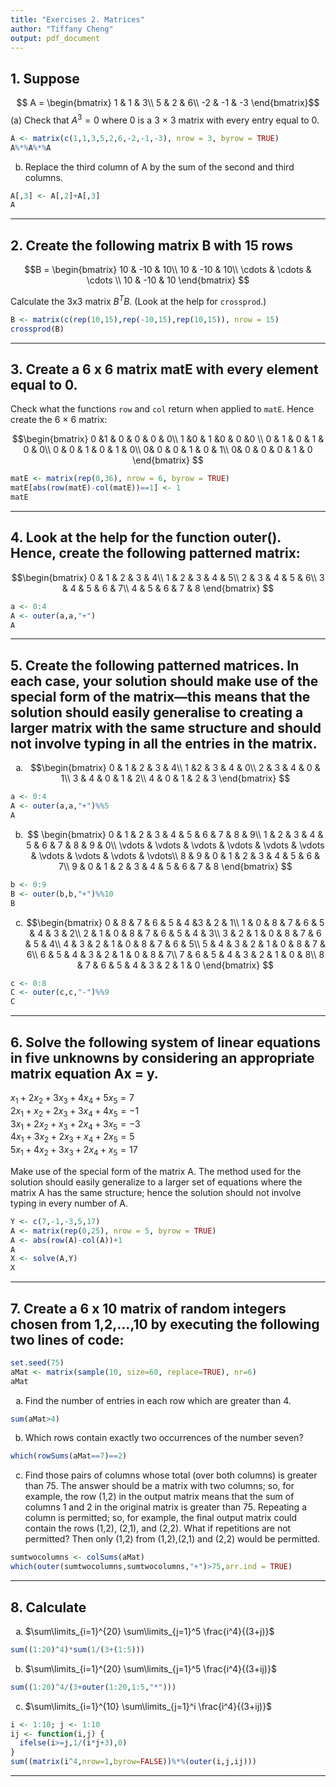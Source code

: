 ```yaml
---
title: "Exercises 2. Matrices"
author: "Tiffany Cheng"
output: pdf_document
---
```


## 1. Suppose

$$ A = \begin{bmatrix}
1 & 1 & 3\\ 
5 & 2 & 6\\ 
-2 & -1 & -3
\end{bmatrix}$$
(a) Check that $A^3 = 0$ where 0 is a 3 $\times$ 3 matrix with every entry equal to 0.
```r
A <- matrix(c(1,1,3,5,2,6,-2,-1,-3), nrow = 3, byrow = TRUE)
A%*%A%*%A
```

(b) Replace the third column of A by the sum of the second and third columns.
```r
A[,3] <- A[,2]+A[,3]
A
```

******

## 2. Create the following matrix B with 15 rows

$$B = \begin{bmatrix}
10 & -10 & 10\\
10 &  -10 & 10\\
 \cdots & \cdots  & \cdots \\
10 & -10 & 10
\end{bmatrix} $$

Calculate the 3x3 matrix $B^TB$. (Look at the help for `crossprod`.)
```r
B <- matrix(c(rep(10,15),rep(-10,15),rep(10,15)), nrow = 15)
crossprod(B)
```

******

## 3. Create a 6 x 6 matrix matE with every element equal to 0. 
Check what the functions `row` and `col` return when applied to `matE`. Hence create the 6 $\times$ 6 matrix:

$$\begin{bmatrix}
0 &1  & 0 & 0 & 0 & 0\\
1 &0 & 1 &0  & 0 &0 \\
0 & 1 & 0 & 1 & 0 & 0\\
0 & 0 & 1 & 0 & 1 & 0\\
0& 0 & 0 & 1 & 0 & 1\\
0& 0 & 0 & 0 & 1 & 0
\end{bmatrix} $$  

```r
matE <- matrix(rep(0,36), nrow = 6, byrow = TRUE)
matE[abs(row(matE)-col(matE))==1] <- 1
matE
```

******

## 4. Look at the help for the function outer(). Hence, create the following patterned matrix:

$$\begin{bmatrix}
0 & 1 & 2 & 3 & 4\\
1 & 2 & 3 & 4 & 5\\
2 & 3 & 4 & 5 & 6\\
3 & 4 & 5 & 6 & 7\\
4 & 5 & 6 & 7 & 8
\end{bmatrix} $$

```r
a <- 0:4
A <- outer(a,a,"+")
A
```

******

## 5. Create the following patterned matrices. In each case, your solution should make use of the special form of the matrix—this means that the solution should easily generalise to creating a larger matrix with the same structure and should not involve typing in all the entries in the matrix.

(a)
$$\begin{bmatrix}
0 & 1 & 2 & 3 & 4\\
1 &2 & 3 & 4 & 0\\
2 & 3 & 4 & 0 & 1\\
3 & 4 & 0 & 1 & 2\\
4 & 0 & 1 & 2 & 3
\end{bmatrix}  $$
```r
a <- 0:4
A <- outer(a,a,"+")%%5
A
```

(b)
$$ \begin{bmatrix}
0 & 1 & 2 & 3 & 4 & 5 & 6 & 7 & 8 & 9\\
1 & 2 & 3 & 4 & 5 & 6 & 7 & 8 & 9 & 0\\
\vdots  & \vdots & \vdots & \vdots & \vdots & \vdots & \vdots & \vdots & \vdots & \vdots\\
8 & 9 & 0 & 1 & 2 & 3 & 4 & 5 & 6 & 7\\
9 & 0 & 1 & 2 & 3 & 4 & 5 & 6 & 7 & 8
\end{bmatrix} $$
```r
b <- 0:9
B <- outer(b,b,"+")%%10
B
```

(c)
$$\begin{bmatrix}
0 & 8 & 7 & 6 & 5 & 4 &3  & 2 & 1\\
1 & 0 & 8 & 7 & 6 & 5 & 4 & 3 & 2\\
2 & 1 & 0 & 8 & 7 & 6 & 5 & 4 & 3\\
3 & 2 & 1 & 0 & 8 & 7 & 6 & 5 & 4\\
4 & 3 & 2 & 1 & 0 & 8 & 7 & 6 & 5\\
5 & 4 & 3 & 2 & 1 & 0 & 8 & 7 & 6\\
6 & 5 & 4 & 3 & 2 & 1 & 0 & 8 & 7\\
7 & 6 & 5 & 4 & 3 & 2 & 1 & 0 & 8\\
8 & 7 & 6 & 5 & 4 & 3 & 2 & 1 & 0
\end{bmatrix} $$
```r
c <- 0:8
C <- outer(c,c,"-")%%9
C
```

******

## 6. Solve the following system of linear equations in five unknowns by considering an appropriate matrix equation Ax = y.

$x_1 + 2x_2 + 3x_3 + 4x_4 + 5x_5 =  7$  
$2x_1 +  x_2 + 2x_3 + 3x_4 + 4x_5 = -1$  
$3x_1 + 2x_2 +  x_3 + 2x_4 + 3x_5 = -3$  
$4x_1 + 3x_2 + 2x_3 +  x_4 + 2x_5 =  5$  
$5x_1 + 4x_2 + 3x_3 + 2x_4 +  x_5 = 17$  

Make use of the special form of the matrix A. The method used for the solution should easily generalize to a larger set of equations where the matrix A has the same structure; hence the solution should not involve typing in every number of A.
```r
Y <- c(7,-1,-3,5,17)
A <- matrix(rep(0,25), nrow = 5, byrow = TRUE)
A <- abs(row(A)-col(A))+1
A
X <- solve(A,Y)
X
```

******

## 7. Create a 6 x 10 matrix of random integers chosen from 1,2,...,10 by executing the following two lines of code:
```r
set.seed(75)  
aMat <- matrix(sample(10, size=60, replace=TRUE), nr=6)
aMat
```

(a) Find the number of entries in each row which are greater than 4.
```r
sum(aMat>4)
```

(b) Which rows contain exactly two occurrences of the number seven?
```r
which(rowSums(aMat==7)==2)
```

(c) Find those pairs of columns whose total (over both columns) is greater than 75. The answer should be a matrix with two columns; so, for example, the row (1,2) in the output matrix means that the sum of columns 1 and 2 in the original matrix is greater than 75. Repeating a column is permitted; so, for example, the final output matrix could contain the rows (1,2), (2,1), and (2,2).
What if repetitions are not permitted? Then only (1,2) from (1,2),(2,1) and (2,2) would be permitted.
```r
sumtwocolumns <- colSums(aMat)
which(outer(sumtwocolumns,sumtwocolumns,"+")>75,arr.ind = TRUE)
```

******

## 8. Calculate

(a) $\sum\limits_{i=1}^{20} \sum\limits_{j=1}^5 \frac{i^4}{(3+j)}$
```r
sum((1:20)^4)*sum(1/(3+(1:5)))
```

(b) $\sum\limits_{i=1}^{20} \sum\limits_{j=1}^5 \frac{i^4}{(3+ij)}$
```r
sum((1:20)^4/(3+outer(1:20,1:5,"*")))
```

(c) $\sum\limits_{i=1}^{10} \sum\limits_{j=1}^i \frac{i^4}{(3+ij)}$
```r
i <- 1:10; j <- 1:10
ij <- function(i,j) {
  ifelse(i>=j,1/(i*j+3),0)
}
sum((matrix(i^4,nrow=1,byrow=FALSE))%*%(outer(i,j,ij)))
```

******
